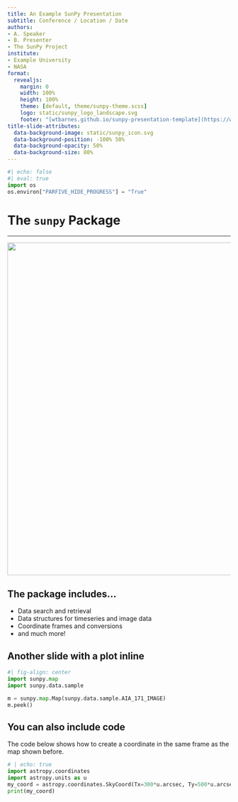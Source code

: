 ```yaml
---
title: An Example SunPy Presentation
subtitle: Conference / Location / Date
authors:
- A. Speaker
- B. Presenter
- The SunPy Project
institute:
- Example University
- NASA
format:
  revealjs:
    margin: 0
    width: 100%
    height: 100%
    theme: [default, theme/sunpy-theme.scss]
    logo: static/sunpy_logo_landscape.svg
    footer: "[wtbarnes.github.io/sunpy-presentation-template](https://wtbarnes.github.io/sunpy-presentation-template)"
title-slide-attributes:
  data-background-image: static/sunpy_icon.svg
  data-background-position: -100% 50%
  data-background-opacity: 50%
  data-background-size: 80%
---
```

```python
#| echo: false
#| eval: true
import os
os.environ["PARFIVE_HIDE_PROGRESS"] = "True"
```

# The `sunpy` Package

---

![](static/tour.svg){height="750"}

## The package includes...

- Data search and retrieval
- Data structures for timeseries and image data
- Coordinate frames and conversions
- and much more!

## Another slide with a plot inline

```python
#| fig-align: center
import sunpy.map
import sunpy.data.sample

m = sunpy.map.Map(sunpy.data.sample.AIA_171_IMAGE)
m.peek()
```

## You can also include code

The code below shows how to create a coordinate in the same frame as the map shown before.
```python
# | echo: true
import astropy.coordinates
import astropy.units as u
my_coord = astropy.coordinates.SkyCoord(Tx=300*u.arcsec, Ty=500*u.arcsec, frame=m.coordinate_frame)
print(my_coord)
```
